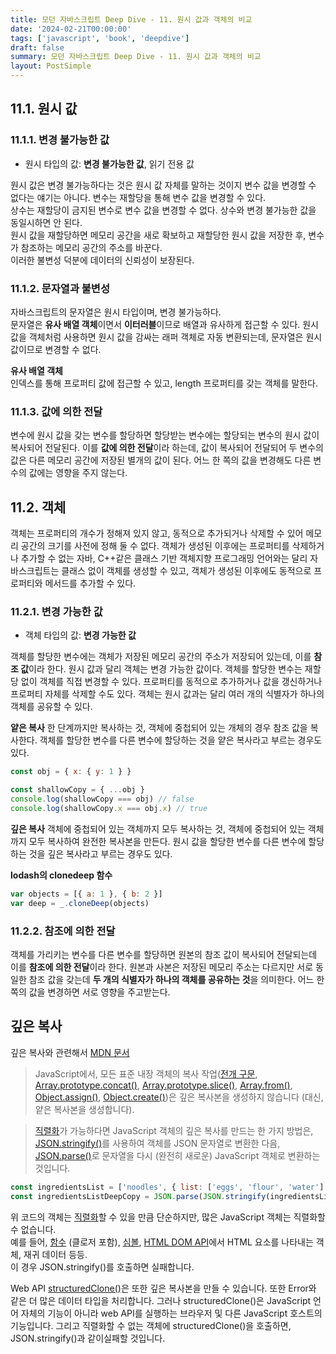 ```yaml
---
title: 모던 자바스크립트 Deep Dive - 11. 원시 값과 객체의 비교
date: '2024-02-21T00:00:00'
tags: ['javascript', 'book', 'deepdive']
draft: false
summary: 모던 자바스크립트 Deep Dive - 11. 원시 값과 객체의 비교
layout: PostSimple
---
```


## 11.1. 원시 값

### 11.1.1. 변경 불가능한 값

- 원시 타입의 값: **변경 불가능한 값**, 읽기 전용 값

원시 값은 변경 불가능하다는 것은 원시 값 자체를 말하는 것이지 변수 값을 변경할 수 없다는 얘기는 아니다. 변수는 재할당을 통해 변수 값을 변경할 수 있다.  
상수는 재할당이 금지된 변수로 변수 값을 변경할 수 없다. 상수와 변경 불가능한 값을 동일시하면 안 된다.  
원시 값을 재할당하면 메모리 공간을 새로 확보하고 재할당한 원시 값을 저장한 후, 변수가 참조하는 메모리 공간의 주소를 바꾼다.  
이러한 불변성 덕분에 데이터의 신뢰성이 보장된다.

### 11.1.2. 문자열과 불변성

자바스크립트의 문자열은 원시 타입이며, 변경 불가능하다.  
문자열은 **유사 배열 객체**이면서 **이터러블**이므로 배열과 유사하게 접근할 수 있다. 원시 값을 객체처럼 사용하면 원시 값을 감싸는 래퍼 객체로 자동 변환되는데, 문자열은 원시 값이므로 변경할 수 없다.

**유사 배열 객체**  
인덱스를 통해 프로퍼티 값에 접근할 수 있고, length 프로퍼티를 갖는 객체를 말한다.

### 11.1.3. 값에 의한 전달

변수에 원시 값을 갖는 변수를 할당하면 할당받는 변수에는 할당되는 변수의 원시 값이 복사되어 전달된다. 이를 **값에 의한 전달**이라 하는데, 값이 복사되어 전달되어 두 변수의 값은 다른 메모리 공간에 저장된 별개의 값이 된다. 어느 한 쪽의 값을 변경해도 다른 변수의 값에는 영향을 주지 않는다.

## 11.2. 객체

객체는 프로퍼티의 개수가 정해져 있지 않고, 동적으로 추가되거나 삭제할 수 있어 메모리 공간의 크기를 사전에 정해 둘 수 없다. 객체가 생성된 이후에는 프로퍼티를 삭제하거나 추가할 수 없는 자바, C++같은 클래스 기반 객체지향 프로그래밍 언어와는 달리 자바스크립트는 클래스 없이 객체를 생성할 수 있고, 객체가 생성된 이후에도 동적으로 프로퍼티와 메서드를 추가할 수 있다.

### 11.2.1. 변경 가능한 값

- 객체 타입의 값: **변경 가능한 값**

객체를 할당한 변수에는 객체가 저장된 메모리 공간의 주소가 저장되어 있는데, 이를 **참조 값**이라 한다. 원시 값과 달리 객체는 변경 가능한 값이다. 객체를 할당한 변수는 재할당 없이 객체를 직접 변경할 수 있다. 프로퍼티를 동적으로 추가하거나 값을 갱신하거나 프로퍼티 자체를 삭제할 수도 있다. 객체는 원시 값과는 달리 여러 개의 식별자가 하나의 객체를 공유할 수 있다.

**얕은 복사**
한 단계까지만 복사하는 것, 객체에 중첩되어 있는 개체의 경우 참조 값을 복사한다.
객체를 할당한 변수를 다른 변수에 할당하는 것을 얕은 복사라고 부르는 경우도 있다.

```js
const obj = { x: { y: 1 } }

const shallowCopy = { ...obj }
console.log(shallowCopy === obj) // false
console.log(shallowCopy.x === obj.x) // true
```

**깊은 복사**
객체에 중첩되어 있는 객체까지 모두 복사하는 것, 객체에 중첩되어 있는 객체까지 모두 복사하여 완전한 복사본을 만든다.
원시 값을 할당한 변수를 다른 변수에 할당하는 것을 깊은 복사라고 부르는 경우도 있다.

**lodash의 clonedeep 함수**

```js
var objects = [{ a: 1 }, { b: 2 }]
var deep = _.cloneDeep(objects)
```

### 11.2.2. 참조에 의한 전달

객체를 가리키는 변수를 다른 변수를 할당하면 원본의 참조 값이 복사되어 전달되는데 이를 **참조에 의한 전달**이라 한다. 원본과 사본은 저장된 메모리 주소는 다르지만 서로 동일한 참조 값을 갖는데 **두 개의 식별자가 하나의 객체를 공유하는 것**을 의미한다. 어느 한 쪽의 값을 변경하면 서로 영향을 주고받는다.

## 깊은 복사

깊은 복사와 관련해서 [MDN 문서](https://developer.mozilla.org/ko/docs/Glossary/Deep_copy)

> JavaScript에서, 모든 표준 내장 객체의 복사 작업([전개 구문](https://developer.mozilla.org/ko/docs/Web/JavaScript/Reference/Operators/Spread_syntax), [Array.prototype.concat()](https://developer.mozilla.org/ko/docs/Web/JavaScript/Reference/Global_Objects/Array/concat), [Array.prototype.slice()](https://developer.mozilla.org/ko/docs/Web/JavaScript/Reference/Global_Objects/Array/slice), [Array.from()](https://developer.mozilla.org/ko/docs/Web/JavaScript/Reference/Global_Objects/Array/from), [Object.assign()](https://developer.mozilla.org/ko/docs/Web/JavaScript/Reference/Global_Objects/Object/assign), [Object.create()](https://developer.mozilla.org/ko/docs/Web/JavaScript/Reference/Global_Objects/Object/create))은 깊은 복사본을 생성하지 않습니다 (대신, 얕은 복사본을 생성합니다).

> [직렬화](https://developer.mozilla.org/ko/docs/Glossary/Serialization)가 가능하다면 JavaScript 객체의 깊은 복사를 만드는 한 가지 방법은, [JSON.stringify()](https://developer.mozilla.org/ko/docs/Web/JavaScript/Reference/Global_Objects/JSON/stringify)를 사용하여 객체를 JSON 문자열로 변환한 다음, [JSON.parse()](https://developer.mozilla.org/ko/docs/Web/JavaScript/Reference/Global_Objects/JSON/parse)로 문자열을 다시 (완전히 새로운) JavaScript 객체로 변환하는 것입니다.

```js
const ingredientsList = ['noodles', { list: ['eggs', 'flour', 'water'] }]
const ingredientsListDeepCopy = JSON.parse(JSON.stringify(ingredientsList))
```

위 코드의 객체는 [직렬화](https://developer.mozilla.org/ko/docs/Glossary/Serialization)할 수 있을 만큼 단순하지만, 많은 JavaScript 객체는 직렬화할 수 없습니다.  
예를 들어, [함수](https://developer.mozilla.org/ko/docs/Web/JavaScript/Guide/Functions) (클로저 포함), [심볼](https://developer.mozilla.org/ko/docs/Web/JavaScript/Reference/Global_Objects/Symbol), [HTML DOM API](https://developer.mozilla.org/ko/docs/Web/API/HTML_DOM_API)에서 HTML 요소를 나타내는 객체, 재귀 데이터 등등.  
이 경우 JSON.stringify()를 호출하면 실패합니다.

Web API [structuredClone()](https://developer.mozilla.org/ko/docs/Web/API/structuredClone)은 또한 깊은 복사본을 만들 수 있습니다. 또한 Error와 같은 더 많은 데이터 타입을 처리합니다. 그러나 structuredClone()은 JavaScript 언어 자체의 기능이 아니라 web API를 실행하는 브라우저 및 다른 JavaScript 호스트의 기능입니다. 그리고 직렬화할 수 없는 객체에 structuredClone()을 호출하면, JSON.stringify()과 같이실패할 것입니다.
